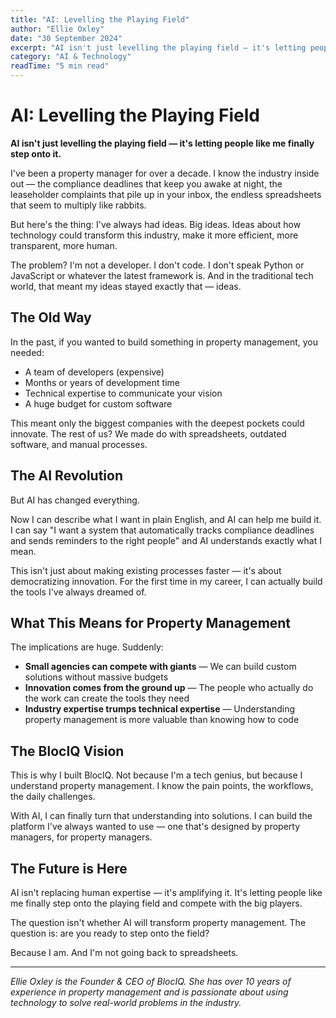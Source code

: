 ```yaml
---
title: "AI: Levelling the Playing Field"
author: "Ellie Oxley"
date: "30 September 2024"
excerpt: "AI isn't just levelling the playing field — it's letting people like me finally step onto it."
category: "AI & Technology"
readTime: "5 min read"
---
```


# AI: Levelling the Playing Field

**AI isn't just levelling the playing field — it's letting people like me finally step onto it.**

I've been a property manager for over a decade. I know the industry inside out — the compliance deadlines that keep you awake at night, the leaseholder complaints that pile up in your inbox, the endless spreadsheets that seem to multiply like rabbits.

But here's the thing: I've always had ideas. Big ideas. Ideas about how technology could transform this industry, make it more efficient, more transparent, more human.

The problem? I'm not a developer. I don't code. I don't speak Python or JavaScript or whatever the latest framework is. And in the traditional tech world, that meant my ideas stayed exactly that — ideas.

## The Old Way

In the past, if you wanted to build something in property management, you needed:

- A team of developers (expensive)
- Months or years of development time
- Technical expertise to communicate your vision
- A huge budget for custom software

This meant only the biggest companies with the deepest pockets could innovate. The rest of us? We made do with spreadsheets, outdated software, and manual processes.

## The AI Revolution

But AI has changed everything.

Now I can describe what I want in plain English, and AI can help me build it. I can say "I want a system that automatically tracks compliance deadlines and sends reminders to the right people" and AI understands exactly what I mean.

This isn't just about making existing processes faster — it's about democratizing innovation. For the first time in my career, I can actually build the tools I've always dreamed of.

## What This Means for Property Management

The implications are huge. Suddenly:

- **Small agencies can compete with giants** — We can build custom solutions without massive budgets
- **Innovation comes from the ground up** — The people who actually do the work can create the tools they need
- **Industry expertise trumps technical expertise** — Understanding property management is more valuable than knowing how to code

## The BlocIQ Vision

This is why I built BlocIQ. Not because I'm a tech genius, but because I understand property management. I know the pain points, the workflows, the daily challenges.

With AI, I can finally turn that understanding into solutions. I can build the platform I've always wanted to use — one that's designed by property managers, for property managers.

## The Future is Here

AI isn't replacing human expertise — it's amplifying it. It's letting people like me finally step onto the playing field and compete with the big players.

The question isn't whether AI will transform property management. The question is: are you ready to step onto the field?

Because I am. And I'm not going back to spreadsheets.

---

*Ellie Oxley is the Founder & CEO of BlocIQ. She has over 10 years of experience in property management and is passionate about using technology to solve real-world problems in the industry.*
